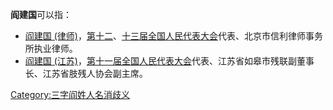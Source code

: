 '''阎建国'''可以指：
* [[阎建国_(律师)|阎建国 (律师)]]，[[第十二届全国人民代表大会|第十二]]、[[第十三届全国人民代表大会|十三届全国人民代表大会]]代表、北京市信利律师事务所执业律师。
* [[阎建国_(江苏)|阎建国 (江苏)]]，[[第十一届全国人民代表大会|第十一届全国人民代表大会]]代表、江苏省如皋市残联副董事长、江苏省肢残人协会副主席。
{{disambig}}

[[Category:三字阎姓人名消歧义|Category:三字阎姓人名消歧义]]